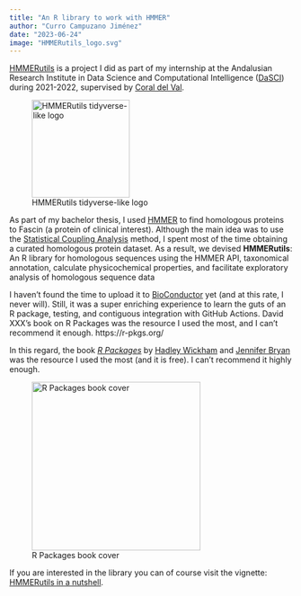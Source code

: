 ```yaml
---
title: "An R library to work with HMMER"
author: "Curro Campuzano Jiménez"
date: "2023-06-24"
image: "HMMERutils_logo.svg"
---
```


[HMMERutils](https://currocam.github.io/HMMERutils/) is a project I did as part of my internship at the Andalusian Research Institute in Data Science and Computational Intelligence ([DaSCI](https://dasci.es/es/)) during 2021-2022, supervised by [Coral del Val](https://dasci.es/es/personal/perfil/coral-del-val-munoz/).

![HMMERutils tidyverse-like logo](HMMERutils_logo.svg){fig-align="center" width="174"}

As part of my bachelor thesis, I used [HMMER](http://hmmer.org/) to find homologous proteins to Fascin (a protein of clinical interest). Although the main idea was to use the [Statistical Coupling Analysis](https://ranganathanlab.gitlab.io/pySCA/) method, I spent most of the time obtaining a curated homologous protein dataset. As a result, we devised **HMMERutils**: An R library for homologous sequences using the HMMER API, taxonomical annotation, calculate physicochemical properties, and facilitate exploratory analysis of homologous sequence data

I haven't found the time to upload it to [BioConductor](https://www.bioconductor.org/) yet (and at this rate, I never will). Still, it was a super enriching experience to learn the guts of an R package, testing, and contiguous integration with GitHub Actions. David XXX's book on R Packages was the resource I used the most, and I can't recommend it enough. https://r-pkgs.org/

In this regard, the book [*R Packages*](https://r-pkgs.org/) by [Hadley Wickham](https://hadley.nz/) and [Jennifer Bryan](https://jennybryan.org/) was the resource I used the most (and it is free). I can't recommend it highly enough.

![R Packages book cover](https://r-pkgs.org/images/cover-2e-small.png){fig-align="center" width="300"}

If you are interested in the library you can of course visit the vignette: [HMMERutils in a nutshell](https://currocam.github.io/HMMERutils/articles/HMMERutils.html).
